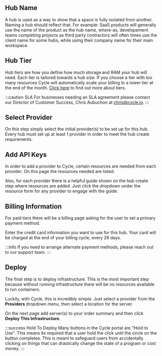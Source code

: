 ## Hub Name

A hub is used as a way to show that a space is fully isolated from another. Naming a hub should reflect that. For example: SaaS products will generally use the name of the product as the hub name, where-as, developement teams completing projects as third party contractors will often times use the client name for some hubs, while using their company name for their main workspace.

## Hub Tier

Hub tiers are how you define how much storage and RAM your hub will need. Each tier is tailored towards a hub size. If you choose a tier with too many resources Cycle will automatically scale your billing to a lower tier at the end of the month. [Click here](https://www.cycle.io) to find out more about tiers.

:::caution SLA
For businesses needing an SLA agreement please contact our Director of Customer Success, Chris Aubuchon at chris@cycle.io.
:::

## Select Provider

On this step simply select the initial provider(s) to be set up for this hub. Every hub must set up at least 1 provider in order to meet the hub create requirements.

## Add API Keys

In order to add a provider to Cycle, certain resources are needed from each provider. On this page the resources needed are listed.

Also, for each provider there is a helpful guide shown on the hub create step where resources are added.
Just click the dropdown under the resource form for any provider to engage with the guide.

## Billing Information

For paid tiers there will be a billing page asking for the user to set a primary payment method.

Enter the credit card information you want to use for this hub. Your card will be charged at the end of your billing cycle, every 28 days.

:::info
If you need to arrange alternate payment methods, please reach out to our support team.
:::

## Deploy

The final step is to deploy infrastructure. This is the most important step because without running infrastructure there will be no resources available to run containers.

Luckily, with Cycle, this is incredibly simple. Just select a provider from the **Providers** dropdown menu, then select a location for the server.

On the next page add server(s) to your order summary and then click **Deploy This Infrastructure**.

:::success Hold To Deploy
Many buttons in the Cycle portal are "Hold to Use". This means its required that a user hold the click until the circle on the button completes. This is meant to safeguard users from accidentally clicking on things that can drastically change the state of a program or cost money.
:::
